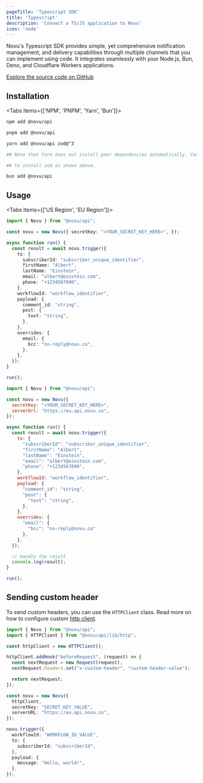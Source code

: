 ```yaml
---
pageTitle: 'Typescript SDK'
title: 'Typescript'
description: 'Connect a TS/JS application to Novu'
icon: 'node'
---
```



Novu's Typescript SDK provides simple, yet comprehensive notification management, and delivery capabilities through multiple channels that you can implement using code. It integrates seamlessly with your Node.js, Bun, Deno, and Cloudflare Workers applications.

[Explore the source code on GitHub](https://github.com/novuhq/novu-ts)

## Installation

<Tabs items={['NPM', 'PNPM', 'Yarn', 'Bun']}>
<Tab value="NPM">

```bash
npm add @novu/api
```

</Tab>
<Tab value="PNPM">

```bash
pnpm add @novu/api
```

</Tab>
<Tab value="Yarn">

```bash
yarn add @novu/api zod@^3

## Note that Yarn does not install peer dependencies automatically. You will need

## to install zod as shown above.

```

</Tab>
<Tab value="Bun">

```bash
bun add @novu/api
```

</Tab>
</Tabs>

## Usage

<Tabs items={['US Region', 'EU Region']}>
<Tab value="US Region">

```typescript
import { Novu } from "@novu/api";

const novu = new Novu({ secretKey: "<YOUR_SECRET_KEY_HERE>", });

async function run() {
  const result = await novu.trigger({
    to: {
      subscriberId: "subscriber_unique_identifier",
      firstName: "Albert",
      lastName: "Einstein",
      email: "albert@einstein.com",
      phone: "+1234567890",
    },
    workflowId: "workflow_identifier",
    payload: {
      comment_id: "string",
      post: {
        text: "string",
      },
    },
    overrides: {
      email: {
        bcc: "no-reply@novu.co",
      },
    },
  });
}

run();
```

</Tab>
<Tab value="EU Region">

```javascript
import { Novu } from "@novu/api";

const novu = new Novu({
  secretKey: "<YOUR_SECRET_KEY_HERE>",
  serverUrl: "https://eu.api.novu.co",
});

async function run() {
  const result = await novu.trigger({
    to: {
      "subscriberId": "subscriber_unique_identifier",
      "firstName": "Albert",
      "lastName": "Einstein",
      "email": "albert@einstein.com",
      "phone": "+1234567890",
    },
    workflowId: "workflow_identifier",
    payload: {
      "comment_id": "string",
      "post": {
        "text": "string",
      },
    },
    overrides: {
      "email": {
        "bcc": "no-reply@novu.co"
      },
    },
  });

  // Handle the result
  console.log(result);
}

run();
```

</Tab>
</Tabs>


## Sending custom header

To send custom headers, you can use the `HTTPClient` class. Read more on how to configure custom [http client](https://github.com/novuhq/novu-ts?tab=readme-ov-file#custom-http-client).

```typescript
import { Novu } from "@novu/api";
import { HTTPClient } from "@novu/api/lib/http";

const httpClient = new HTTPClient();

httpClient.addHook("beforeRequest", (request) => {
  const nextRequest = new Request(request);
  nextRequest.headers.set("x-custom-header", "custom-header-value");

  return nextRequest;
});

const novu = new Novu({
  httpClient,
  secretKey: "SECRET_KEY_VALUE",
  serverURL: "https://eu.api.novu.co",
});

novu.trigger({
  workflowId: "WORKFLOW_ID_VALUE",
  to: {
    subscriberId: "subscriberId",
  },
  payload: {
    message: "Hello, world!",
  },
});
```